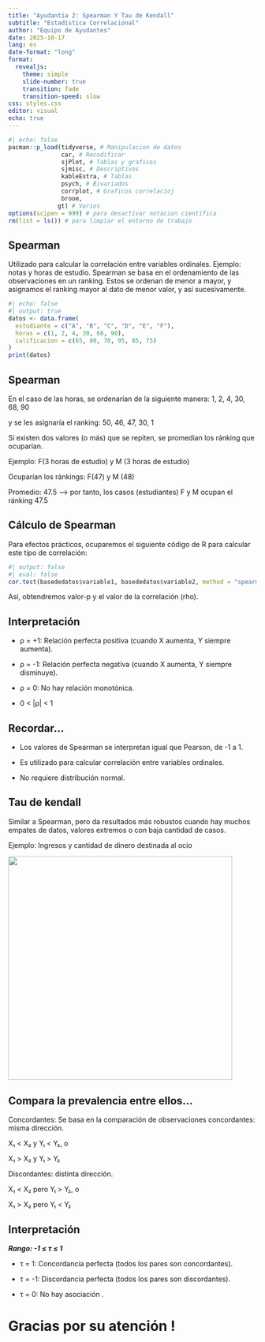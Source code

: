```yaml
---
title: "Ayudantía 2: Spearman Y Tau de Kendall"
subtitle: "Estadística Correlacional"
author: "Equipo de Ayudantes"
date: 2025-10-17
lang: es
date-format: "long"
format:
  revealjs:
    theme: simple
    slide-number: true
    transition: fade
    transition-speed: slow
css: styles.css
editor: visual
echo: true
---
```


```r
#| echo: false
pacman::p_load(tidyverse, # Manipulacion de datos
               car, # Recodificar
               sjPlot, # Tablas y graficos
               sjmisc, # Descriptivos
               kableExtra, # Tablas
               psych, # Bivariados
               corrplot, # Graficos correlacioj
               broom,
              gt) # Varios
options(scipen = 999) # para desactivar notacion cientifica
rm(list = ls()) # para limpiar el entorno de trabajo
```

## Spearman

Utilizado para calcular la correlación entre variables ordinales. Ejemplo: notas y horas de estudio. Spearman se basa en el ordenamiento de las observaciones en un ranking. Estos se ordenan de menor a mayor, y asignamos el ranking mayor al dato de menor valor, y así sucesivamente.

```r
#| echo: false
#| output: true
datos <- data.frame(
  estudiante = c("A", "B", "C", "D", "E", "F"),
  horas = c(1, 2, 4, 30, 68, 90),
  calificacion = c(65, 80, 70, 95, 85, 75)
)
print(datos)
```

## Spearman

En el caso de las horas, se ordenarían de la siguiente manera: 1, 2, 4, 30, 68, 90

y se les asignaría el ranking: 50, 46, 47, 30, 1

Si existen dos valores (o más) que se repiten, se promedian los ránking que ocuparían.

Ejemplo: F(3 horas de estudio) y M (3 horas de estudio)

Ocuparían los ránkings: F(47) y M (48)

Promedio: 47.5 ⟶ por tanto, los casos (estudiantes) F y M ocupan el ránking 47.5

## Cálculo de Spearman

Para efectos prácticos, ocuparemos el siguiente código de R para calcular este tipo de correlación:

```r
#| output: false
#| eval: false
cor.test(basededatos$variable1, basededatos$variable2, method = "spearman")
```

Así, obtendremos valor-p y el valor de la correlación (rho).

## Interpretación

-   ρ = +1: Relación perfecta positiva (cuando X aumenta, Y siempre aumenta).

-   ρ = -1: Relación perfecta negativa (cuando X aumenta, Y siempre disminuye).

-   ρ = 0: No hay relación monotónica.

-   0 \< \|ρ\| \< 1

## Recordar...

-   Los valores de Spearman se interpretan igual que Pearson, de -1 a 1.

-   Es utilizado para calcular correlación entre variables ordinales.

-   No requiere distribución normal.

## Tau de kendall

Similar a Spearman, pero da resultados más robustos cuando hay muchos empates de datos, valores extremos o con baja cantidad de casos.

Ejemplo: Ingresos y cantidad de dinero destinada al ocio

![](images/Captura de pantalla 2025-10-17 150114.png){fig-align="center" width="12cm"}

## Compara la prevalencia entre ellos...

Concordantes: Se basa en la comparación de observaciones concordantes: misma dirección.

X₁ \< X₂ y Y₁ \< Y₂, o

X₁ \> X₂ y Y₁ \> Y₂

Discordantes: distinta dirección.

X₁ \< X₂ pero Y₁ \> Y₂, o

X₁ \> X₂ pero Y₁ \< Y₂

## Interpretación

***Rango: -1 ≤ τ ≤ 1***

-   τ = 1: Concordancia perfecta (todos los pares son concordantes).

-   τ = -1: Discordancia perfecta (todos los pares son discordantes).

-   τ = 0: No hay asociación .

# **Gracias por su atención !**
